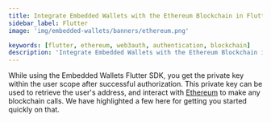 ```yaml
---
title: Integrate Embedded Wallets with the Ethereum Blockchain in Flutter
sidebar_label: Flutter
image: 'img/embedded-wallets/banners/ethereum.png'

keywords: [flutter, ethereum, web3auth, authentication, blockchain]
description: 'Integrate Embedded Wallets with the Ethereum Blockchain in Flutter | Embedded Wallets'
---
```



<SEO
  title="Integrate Embedded Wallets with the Ethereum Blockchain in Flutter"
  description="Integrate Embedded Wallets with the Ethereum Blockchain in Flutter | Embedded Wallets"
  image="https://docs.metamask.io/img/embedded-wallets/banners/ethereum.png"
  slug="/embedded-wallets/connect-blockchain/evm/ethereum/flutter"
/>

While using the Embedded Wallets Flutter SDK, you get the private key within the user scope after successful authorization. This private key can be used to retrieve the user's address, and interact with [Ethereum](https://ethereum.org/) to make any blockchain calls. We have highlighted a few here for getting you started quickly on that.

<EVMInteraction />
